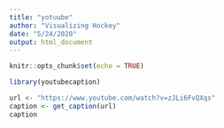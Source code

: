 ---
title: "yotuube"
author: "Visualizing Hockey"
date: "5/24/2020"
output: html_document
---

```{r setup, include=FALSE}
knitr::opts_chunk$set(echo = TRUE)
```

```{r}
library(youtubecaption)
```

```{r}
url <- "https://www.youtube.com/watch?v=zJLi6FvQXqs"
caption <- get_caption(url)
caption
```


